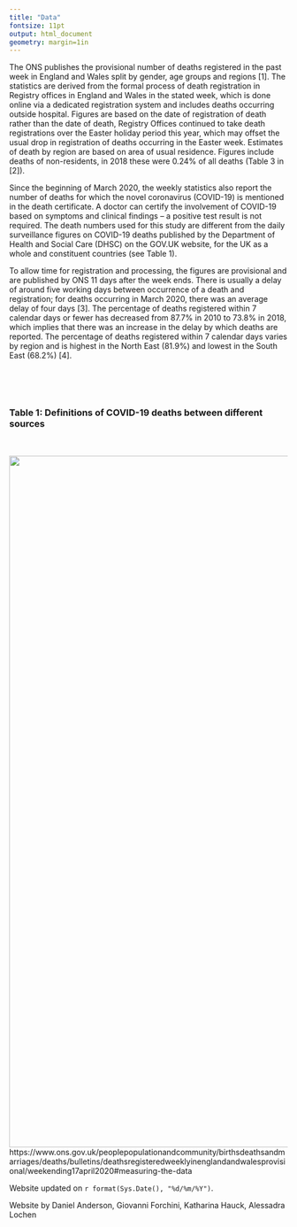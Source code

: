 ```yaml
---
title: "Data"
fontsize: 11pt
output: html_document
geometry: margin=1in
---
```


The ONS publishes the provisional number of deaths registered in the past week in England and Wales split by gender, age groups and regions [1]. The statistics are derived from the formal process of death registration in Registry offices in England and Wales in the stated week, which is done online via a dedicated registration system and includes deaths occurring outside hospital. Figures are based on the date of registration of death rather than the date of death, Registry Offices continued to take death registrations over the Easter holiday period this year, which may offset the usual drop in registration of deaths occurring in the Easter week. Estimates of death by region are based on area of usual residence. Figures include deaths of non-residents, in 2018 these were 0.24% of all deaths (Table 3 in [2]). 

Since the beginning of March 2020, the weekly statistics also report the number of deaths for which the novel coronavirus (COVID-19) is mentioned in the death certificate. A doctor can certify the involvement of COVID-19 based on symptoms and clinical findings – a positive test result is not required. The death numbers used for this study are different from the daily surveillance figures on COVID-19 deaths published by the Department of Health and Social Care (DHSC) on the GOV.UK website, for the UK as a whole and constituent countries (see Table 1). 

To allow time for registration and processing, the figures are provisional and are published by ONS 11 days after the week ends. There is usually a delay of around five working days between occurrence of a death and registration; for deaths occurring in March 2020, there was an average delay of four days [3]. The percentage of deaths registered within 7 calendar days or fewer has decreased from 87.7% in 2010 to 73.8% in 2018, which implies that there was an increase in the delay by which deaths are reported. The percentage of deaths registered within 7 calendar days varies by region and is highest in the North East (81.9%) and lowest in the South East (68.2%) [4]. 

\

\



### Table 1: Definitions of COVID-19 deaths between different sources

\

![ ](./figures/table1.png){width=1250px}
https://www.ons.gov.uk/peoplepopulationandcommunity/birthsdeathsandmarriages/deaths/bulletins/deathsregisteredweeklyinenglandandwalesprovisional/weekending17april2020#measuring-the-data



Website updated on `r format(Sys.Date(), "%d/%m/%Y")`.

Website by Daniel Anderson, Giovanni Forchini, Katharina Hauck, Alessadra Lochen


